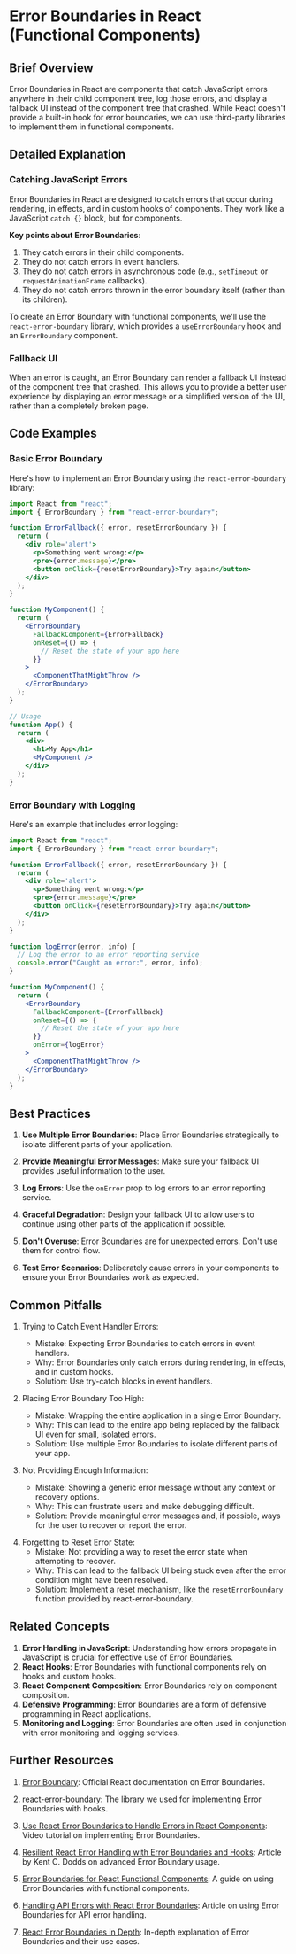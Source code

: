 
# Error Boundaries in React (Functional Components)

## Brief Overview

<Callout emoji='💡'>
  Error Boundaries in React are components that catch JavaScript errors anywhere
  in their child component tree, log those errors, and display a fallback UI
  instead of the component tree that crashed. While React doesn't provide a
  built-in hook for error boundaries, we can use third-party libraries to
  implement them in functional components.
</Callout>

## Detailed Explanation

### Catching JavaScript Errors

Error Boundaries in React are designed to catch errors that occur during rendering, in effects, and in custom hooks of components. They work like a JavaScript `catch {}` block, but for components.

**Key points about Error Boundaries**:

1. They catch errors in their child components.
2. They do not catch errors in event handlers.
3. They do not catch errors in asynchronous code (e.g., `setTimeout` or `requestAnimationFrame` callbacks).
4. They do not catch errors thrown in the error boundary itself (rather than its children).

To create an Error Boundary with functional components, we'll use the `react-error-boundary` library, which provides a `useErrorBoundary` hook and an `ErrorBoundary` component.

### Fallback UI

When an error is caught, an Error Boundary can render a fallback UI instead of the component tree that crashed. This allows you to provide a better user experience by displaying an error message or a simplified version of the UI, rather than a completely broken page.

## Code Examples

### Basic Error Boundary

Here's how to implement an Error Boundary using the `react-error-boundary` library:

```jsx
import React from "react";
import { ErrorBoundary } from "react-error-boundary";

function ErrorFallback({ error, resetErrorBoundary }) {
  return (
    <div role='alert'>
      <p>Something went wrong:</p>
      <pre>{error.message}</pre>
      <button onClick={resetErrorBoundary}>Try again</button>
    </div>
  );
}

function MyComponent() {
  return (
    <ErrorBoundary
      FallbackComponent={ErrorFallback}
      onReset={() => {
        // Reset the state of your app here
      }}
    >
      <ComponentThatMightThrow />
    </ErrorBoundary>
  );
}

// Usage
function App() {
  return (
    <div>
      <h1>My App</h1>
      <MyComponent />
    </div>
  );
}
```

### Error Boundary with Logging

Here's an example that includes error logging:

```jsx
import React from "react";
import { ErrorBoundary } from "react-error-boundary";

function ErrorFallback({ error, resetErrorBoundary }) {
  return (
    <div role='alert'>
      <p>Something went wrong:</p>
      <pre>{error.message}</pre>
      <button onClick={resetErrorBoundary}>Try again</button>
    </div>
  );
}

function logError(error, info) {
  // Log the error to an error reporting service
  console.error("Caught an error:", error, info);
}

function MyComponent() {
  return (
    <ErrorBoundary
      FallbackComponent={ErrorFallback}
      onReset={() => {
        // Reset the state of your app here
      }}
      onError={logError}
    >
      <ComponentThatMightThrow />
    </ErrorBoundary>
  );
}
```

## Best Practices

1. **Use Multiple Error Boundaries**: Place Error Boundaries strategically to isolate different parts of your application.

2. **Provide Meaningful Error Messages**: Make sure your fallback UI provides useful information to the user.

3. **Log Errors**: Use the `onError` prop to log errors to an error reporting service.

4. **Graceful Degradation**: Design your fallback UI to allow users to continue using other parts of the application if possible.

5. **Don't Overuse**: Error Boundaries are for unexpected errors. Don't use them for control flow.

6. **Test Error Scenarios**: Deliberately cause errors in your components to ensure your Error Boundaries work as expected.

## Common Pitfalls

<Callout>

1. Trying to Catch Event Handler Errors:

   - Mistake: Expecting Error Boundaries to catch errors in event handlers.
   - Why: Error Boundaries only catch errors during rendering, in effects, and in custom hooks.
   - Solution: Use try-catch blocks in event handlers.

</Callout>

<Callout>

2. Placing Error Boundary Too High:

   - Mistake: Wrapping the entire application in a single Error Boundary.
   - Why: This can lead to the entire app being replaced by the fallback UI even for small, isolated errors.
   - Solution: Use multiple Error Boundaries to isolate different parts of your app.

</Callout>

<Callout>

3. Not Providing Enough Information:

   - Mistake: Showing a generic error message without any context or recovery options.
   - Why: This can frustrate users and make debugging difficult.
   - Solution: Provide meaningful error messages and, if possible, ways for the user to recover or report the error.

</Callout>

<Callout>

4. Forgetting to Reset Error State:
   - Mistake: Not providing a way to reset the error state when attempting to recover.
   - Why: This can lead to the fallback UI being stuck even after the error condition might have been resolved.
   - Solution: Implement a reset mechanism, like the `resetErrorBoundary` function provided by react-error-boundary.

</Callout>

## Related Concepts

1. **Error Handling in JavaScript**: Understanding how errors propagate in JavaScript is crucial for effective use of Error Boundaries.
2. **React Hooks**: Error Boundaries with functional components rely on hooks and custom hooks.
3. **React Component Composition**: Error Boundaries rely on component composition.
4. **Defensive Programming**: Error Boundaries are a form of defensive programming in React applications.
5. **Monitoring and Logging**: Error Boundaries are often used in conjunction with error monitoring and logging services.

## Further Resources

<Callout emoji='📚'>

1. [Error Boundary](https://react.dev/reference/react/Component#catching-rendering-errors-with-an-error-boundary): Official React documentation on Error Boundaries.

2. [react-error-boundary](https://github.com/bvaughn/react-error-boundary): The library we used for implementing Error Boundaries with hooks.

3. [Use React Error Boundaries to Handle Errors in React Components](https://egghead.io/lessons/react-use-react-error-boundaries-to-handle-errors-in-react-components): Video tutorial on implementing Error Boundaries.

4. [Resilient React Error Handling with Error Boundaries and Hooks](https://kentcdodds.com/blog/use-react-error-boundary-to-handle-errors-in-react): Article by Kent C. Dodds on advanced Error Boundary usage.

5. [Error Boundaries for React Functional Components](https://dev.to/devlargs/error-boundaries-for-react-functional-components-3gf9): A guide on using Error Boundaries with functional components.

6. [Handling API Errors with React Error Boundaries](https://blog.logrocket.com/handling-api-errors-react-error-boundaries/): Article on using Error Boundaries for API error handling.

7. [React Error Boundaries in Depth](https://react.Christmas/2020/4): In-depth explanation of Error Boundaries and their use cases.

</Callout>
